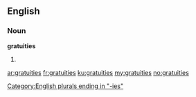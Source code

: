 ==English==

===Noun===
'''gratuities'''

# {{plural of|[[gratuity]]}}

[[Category:English plurals ending in "-ies"]]

[[ar:gratuities]]
[[fr:gratuities]]
[[ku:gratuities]]
[[my:gratuities]]
[[no:gratuities]]